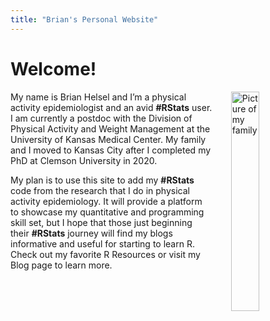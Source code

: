 ```yaml
---
title: "Brian's Personal Website"
---
```

# Welcome!

<img alt = 'Picture of my family' width='30%' src="/images/HelselFamily.jpg" style="float: right; margin-left: 30px;"> 

My name is Brian Helsel and I'm a physical activity epidemiologist and an avid **#RStats** user. I am currently a postdoc with the Division of Physical Activity and Weight Management at the University of Kansas Medical Center. My family and I moved to Kansas City after I completed my PhD at Clemson University in 2020.

My plan is to use this site to add my **#RStats** code from the research that I do in physical activity epidemiology. It will provide a platform to showcase my quantitative and programming skill set, but I hope that those just beginning their **#RStats** journey will find my blogs informative and useful for starting to learn R. Check out my favorite R Resources or visit my Blog page to learn more.















